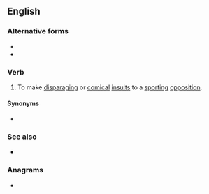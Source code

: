 ==English==

===Alternative forms===
* {{l|en|trash talk}}
* {{l|en|trashtalk}}

===Verb===
{{en-verb|head=[[trash]] [[talk]]}}

# {{lb|en|US}} To make [[disparaging]] or [[comical]] [[insult]]s to a [[sporting]] [[opposition]].

====Synonyms====
* {{l|en|talk trash}}

===See also===
* {{l|en|sledging}}

===Anagrams===
* {{anagrams|en|talk trash}}